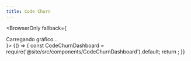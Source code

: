 ```yaml
---
title: Code Churn
---
```



<BrowserOnly fallback={<div>Carregando gráfico...</div>}>
  {() => {
    const CodeChurnDashboard = require('@site/src/components/CodeChurnDashboard').default;
    return <CodeChurnDashboard repo="polaris-python-api" />;
  }}
</BrowserOnly>
